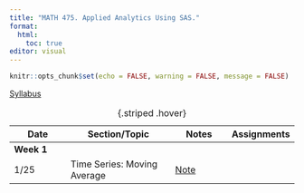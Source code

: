 ```yaml
---
title: "MATH 475. Applied Analytics Using SAS."
format: 
  html:
    toc: true
editor: visual
---
```


```r
knitr::opts_chunk$set(echo = FALSE, warning = FALSE, message = FALSE)
```

[Syllabus](syllabus.html)

| Date       | Section/Topic              | Notes                   | Assignments                         |
|---------------|---------------------------|---------------|---------------|
| **Week 1** |                            |                         |                                     |
| 1/25       | Time Series: Moving Average | [Note](slides/time_series_smoothing_ma.pdf) |  |

: {.striped .hover}
